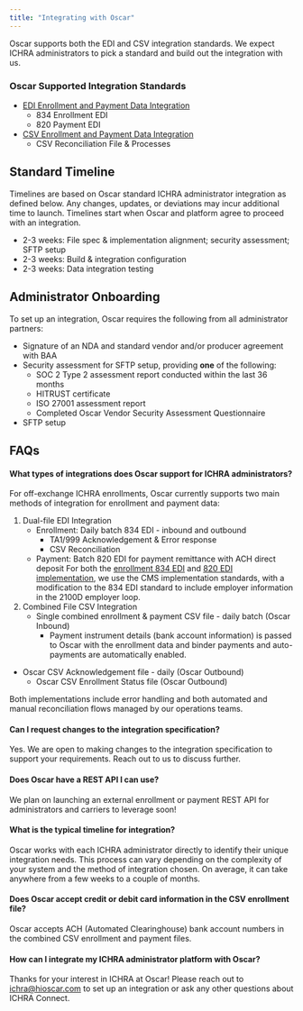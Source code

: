 ```yaml
---
title: "Integrating with Oscar"
---
```


Oscar supports both the EDI and CSV integration standards. We expect ICHRA administrators to pick a standard and build out the integration with us.

### Oscar Supported Integration Standards

* [EDI Enrollment and Payment Data Integration](edi_implementation_guide.qmd)
  * 834 Enrollment EDI
  * 820 Payment EDI
* [CSV Enrollment and Payment Data Integration](csv/csv_implementation_guide.qmd)
  * CSV Reconciliation File & Processes

## Standard Timeline {#standard-timeline}

Timelines are based on Oscar standard ICHRA administrator integration as defined below. Any changes, updates, or deviations may incur additional time to launch. Timelines start when Oscar and platform agree to proceed with an integration.

* 2-3 weeks: File spec & implementation alignment; security assessment; SFTP setup
* 2-3 weeks: Build & integration configuration
* 2-3 weeks: Data integration testing

## Administrator Onboarding

To set up an integration, Oscar requires the following from all administrator partners:

* Signature of an NDA and standard vendor and/or producer agreement with BAA
* Security assessment for SFTP setup, providing **one** of the following:
  * SOC 2 Type 2 assessment report conducted within the last 36 months
  * HITRUST certificate
  * ISO 27001 assessment report
  * Completed Oscar Vendor Security Assessment Questionnaire
* SFTP setup

## FAQs

#### What types of integrations does Oscar support for ICHRA administrators?
For off-exchange ICHRA enrollments, Oscar currently supports two main methods of integration for enrollment and payment data:

1. Dual-file EDI Integration
    * Enrollment: Daily batch 834 EDI \- inbound and outbound
        * TA1/999 Acknowledgement & Error response
        * CSV Reconciliation
    * Payment: Batch 820 EDI for payment remittance with ACH direct deposit
  For both the [enrollment 834 EDI](CMS_X12_834_Companion_Guide_v7.2.pdf){target="_blank"} and [820 EDI implementation](edi_implementation_guide.qmd), we use the CMS implementation standards, with a modification to the 834 EDI standard to include employer information in the 2100D employer loop.

1. Combined File CSV Integration
    * Single combined enrollment & payment CSV file \- daily batch (Oscar Inbound)
        * Payment instrument details (bank account information) is passed to Oscar with the enrollment data and binder payments and auto-payments are automatically enabled.
* Oscar CSV Acknowledgement file \- daily (Oscar Outbound)
    * Oscar CSV Enrollment Status file (Oscar Outbound)

Both implementations include error handling and both automated and manual reconciliation flows managed by our operations teams.

#### Can I request changes to the integration specification?
Yes. We are open to making changes to the integration specification to support your requirements. Reach out to us to discuss further.

#### Does Oscar have a REST API I can use?
We plan on launching an external enrollment or payment REST API for administrators and carriers to leverage soon\!

#### What is the typical timeline for integration?
Oscar works with each ICHRA administrator directly to identify their unique integration needs. This process can vary depending on the complexity of your system and the method of integration chosen. On average, it can take anywhere from a few weeks to a couple of months.

#### Does Oscar accept credit or debit card information in the CSV enrollment file?
Oscar accepts ACH (Automated Clearinghouse) bank account numbers in the combined CSV enrollment and payment files.

#### How can I integrate my ICHRA administrator platform with Oscar?
Thanks for your interest in ICHRA at Oscar\! Please reach out to [ichra@hioscar.com](mailto:ichra@hioscar.com) to set up an integration or ask any other questions about ICHRA Connect.